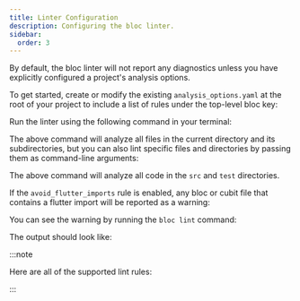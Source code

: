 ```yaml
---
title: Linter Configuration
description: Configuring the bloc linter.
sidebar:
  order: 3
---
```



By default, the bloc linter will not report any diagnostics unless you have
explicitly configured a project's analysis options.

To get started, create or modify the existing `analysis_options.yaml` at the
root of your project to include a list of rules under the top-level bloc key:

<BlocLintBasicAnalysisOptionsSnippet />

Run the linter using the following command in your terminal:

<RunBlocLintInCurrentDirectorySnippet />

The above command will analyze all files in the current directory and its
subdirectories, but you can also lint specific files and directories by passing
them as command-line arguments:

<RunBlocLintInSrcTestSnippet />

The above command will analyze all code in the `src` and `test` directories.

If the `avoid_flutter_imports` rule is enabled, any bloc or cubit file that
contains a flutter import will be reported as a warning:

<AvoidFlutterImportsWarningSnippet />

You can see the warning by running the `bloc lint` command:

<RunBlocLintCounterCubitSnippet />

The output should look like:

<AvoidFlutterImportsWarningOutputSnippet />

:::note

Here are all of the supported lint rules:

<RemoteCode
	url="https://raw.githubusercontent.com/felangel/bloc/master/packages/bloc_lint/lib/all.yaml"
	title="package:bloc_lint/all.yaml"
/>

:::
